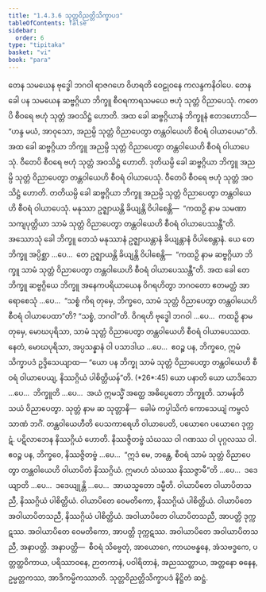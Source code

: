 ```yaml
---
title: "1.4.3.6 သုတ္တဝိညတ္တိသိက္ခာပဒ"
tableOfContents: false
sidebar:
  order: 6
type: "tipitaka"
basket: "vi"
book: "para"
---
```



<DynamicBreadcrumb />

<Division number="636" book="para" e="ch" v="1" p="368">

<Paragraph number="2350" book="para">
တေန သမယေန ဗုဒ္ဓေါ ဘဂဝါ ရာဇဂဟေ ဝိဟရတိ ဝေဠုဝနေ ကလန္ဒကနိဝါပေ. တေန ခေါ ပန သမယေန ဆဗ္ဗဂ္ဂိယာ ဘိက္ခူ စီဝရကာရသမယေ ဗဟုံ သုတ္တံ ဝိညာပေသုံ. ကတေပိ စီဝရေ ဗဟုံ သုတ္တံ အဝသိဋ္ဌံ ဟောတိ. အထ ခေါ ဆဗ္ဗဂ္ဂိယာနံ ဘိက္ခူနံ ဧတဒဟောသိ—  “ဟန္ဒ မယံ, အာဝုသော, အညမ္ပိ သုတ္တံ ဝိညာပေတွာ တန္တဝါယေဟိ စီဝရံ ဝါယာပေမာ”တိ. အထ ခေါ ဆဗ္ဗဂ္ဂိယာ ဘိက္ခူ အညမ္ပိ သုတ္တံ ဝိညာပေတွာ တန္တဝါယေဟိ စီဝရံ ဝါယာပေသုံ. ဝီတေပိ စီဝရေ ဗဟုံ သုတ္တံ အဝသိဋ္ဌံ ဟောတိ. ဒုတိယမ္ပိ ခေါ ဆဗ္ဗဂ္ဂိယာ ဘိက္ခူ အညမ္ပိ သုတ္တံ ဝိညာပေတွာ တန္တဝါယေဟိ စီဝရံ ဝါယာပေသုံ. ဝီတေပိ စီဝရေ ဗဟုံ သုတ္တံ အဝသိဋ္ဌံ ဟောတိ. တတိယမ္ပိ ခေါ ဆဗ္ဗဂ္ဂိယာ ဘိက္ခူ အညမ္ပိ သုတ္တံ ဝိညာပေတွာ တန္တဝါယေဟိ စီဝရံ ဝါယာပေသုံ. မနုဿာ ဥဇ္ဈာယန္တိ ခိယျန္တိ ဝိပါစေန္တိ—  “ကထဉှိ နာမ သမဏာ သကျပုတ္တိယာ သာမံ သုတ္တံ ဝိညာပေတွာ တန္တဝါယေဟိ စီဝရံ ဝါယာပေဿန္တီ”တိ.
</Paragraph>

<Paragraph number="2351" book="para">
အဿောသုံ ခေါ ဘိက္ခူ တေသံ မနုဿာနံ ဥဇ္ဈာယန္တာနံ ခိယျန္တာနံ ဝိပါစေန္တာနံ. ယေ တေ ဘိက္ခူ အပ္ပိစ္ဆာ …ပေ…  တေ ဥဇ္ဈာယန္တိ ခိယျန္တိ ဝိပါစေန္တိ—  “ကထဉှိ နာမ ဆဗ္ဗဂ္ဂိယာ ဘိက္ခူ သာမံ သုတ္တံ ဝိညာပေတွာ တန္တဝါယေဟိ စီဝရံ ဝါယာပေဿန္တီ”တိ.
</Paragraph>

<Paragraph number="2352" book="para">
အထ ခေါ တေ ဘိက္ခူ ဆဗ္ဗဂ္ဂိယေ ဘိက္ခူ အနေကပရိယာယေန ဝိဂရဟိတွာ ဘဂဝတော ဧတမတ္ထံ အာရောစေသုံ …ပေ…  “သစ္စံ ကိရ တုမှေ, ဘိက္ခဝေ, သာမံ သုတ္တံ ဝိညာပေတွာ တန္တဝါယေဟိ စီဝရံ ဝါယာပေထာ”တိ? “သစ္စံ, ဘဂဝါ”တိ. ဝိဂရဟိ ဗုဒ္ဓေါ ဘဂဝါ …ပေ…  ကထဉှိ နာမ တုမှေ, မောဃပုရိသာ, သာမံ သုတ္တံ ဝိညာပေတွာ တန္တဝါယေဟိ စီဝရံ ဝါယာပေဿထ. နေတံ, မောဃပုရိသာ, အပ္ပသန္နာနံ ဝါ ပသာဒါယ …ပေ…  ဧဝဉ္စ ပန, ဘိက္ခဝေ, ဣမံ သိက္ခာပဒံ ဥဒ္ဒိသေယျာထ—
</Paragraph>

</Division>
<Division number="637" book="para" e="ch" v="1" p="369">

<Paragraph number="2353" book="para">
<Emphasis>“ယော ပန ဘိက္ခု သာမံ သုတ္တံ ဝိညာပေတွာ တန္တဝါယေဟိ စီဝရံ ဝါယာပေယျ, နိဿဂ္ဂိယံ ပါစိတ္တိယန်”</Emphasis>တိ. (*26*:<Emphasis>45</Emphasis>)
</Paragraph>

</Division>
<Division number="638" book="para" e="ch" v="1" p="369">

<Paragraph number="2354" book="para">
<Emphasis>ယော ပနာ</Emphasis>တိ ယော ယာဒိသော …ပေ…  <Emphasis>ဘိက္ခူ</Emphasis>တိ …ပေ…  အယံ ဣမသ္မိံ အတ္ထေ အဓိပ္ပေတော ဘိက္ခူတိ.
</Paragraph>

<Paragraph number="2355" book="para">
<Emphasis>သာမန်</Emphasis>တိ သယံ ဝိညာပေတွာ.
</Paragraph>

<Paragraph number="2356" book="para">
<Emphasis>သုတ္တံ</Emphasis> နာမ ဆ သုတ္တာနိ—  ခေါမံ ကပ္ပါသိကံ ကောသေယျံ ကမ္ဗလံ သာဏံ ဘင်္ဂံ.
</Paragraph>

<Paragraph number="2357" book="para">
<Emphasis>တန္တဝါယေဟီ</Emphasis>တိ ပေသကာရေဟိ ဝါယာပေတိ, ပယောဂေ ပယောဂေ ဒုက္ကဋံ. ပဋိလာဘေန နိဿဂ္ဂိယံ ဟောတိ. နိဿဇ္ဇိတဗ္ဗံ သံဃဿ ဝါ ဂဏဿ ဝါ ပုဂ္ဂလဿ ဝါ. ဧဝဉ္စ ပန, ဘိက္ခဝေ, နိဿဇ္ဇိတဗ္ဗံ …ပေ…  “ဣဒံ မေ, ဘန္တေ, စီဝရံ သာမံ သုတ္တံ ဝိညာပေတွာ တန္တဝါယေဟိ ဝါယာပိတံ နိဿဂ္ဂိယံ. ဣမာဟံ သံဃဿ နိဿဇ္ဇာမီ”တိ …ပေ…  ဒဒေယျာတိ …ပေ…  ဒဒေယျုန္တိ …ပေ…  အာယသ္မတော ဒမ္မီတိ.
</Paragraph>

</Division>
<Division number="639" book="para" e="ch" v="1" p="370">

<Paragraph number="2358" book="para">
ဝါယာပိတေ ဝါယာပိတသညီ, နိဿဂ္ဂိယံ ပါစိတ္တိယံ. ဝါယာပိတေ ဝေမတိကော, နိဿဂ္ဂိယံ ပါစိတ္တိယံ. ဝါယာပိတေ အဝါယာပိတသညီ, နိဿဂ္ဂိယံ ပါစိတ္တိယံ.
</Paragraph>

<Paragraph number="2359" book="para">
အဝါယာပိတေ ဝါယာပိတသညီ, အာပတ္တိ ဒုက္ကဋဿ. အဝါယာပိတေ ဝေမတိကော, အာပတ္တိ ဒုက္ကဋဿ. အဝါယာပိတေ အဝါယာပိတသညီ, အနာပတ္တိ.
</Paragraph>

</Division>
<Division number="640" book="para" e="ch" v="1" p="370">

<Paragraph number="2360" book="para">
အနာပတ္တိ—  စီဝရံ သိဗ္ဗေတုံ, အာယောဂေ, ကာယဗန္ဓနေ, အံသဗဒ္ဓကေ, ပတ္တတ္ထဝိကာယ, ပရိဿာဝနေ, ဉာတကာနံ, ပဝါရိတာနံ, အညဿတ္ထာယ, အတ္တနော ဓနေန, ဥမ္မတ္တကဿ, အာဒိကမ္မိကဿာတိ.

</Paragraph>
</Division>

<Paragraph number="2361" type="center" book="para">
သုတ္တဝိညတ္တိသိက္ခာပဒံ နိဋ္ဌိတံ ဆဋ္ဌံ.
</Paragraph>